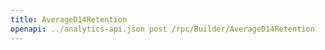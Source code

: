 ---
title: AverageD14Retention
openapi: ../analytics-api.json post /rpc/Builder/AverageD14Retention
---
